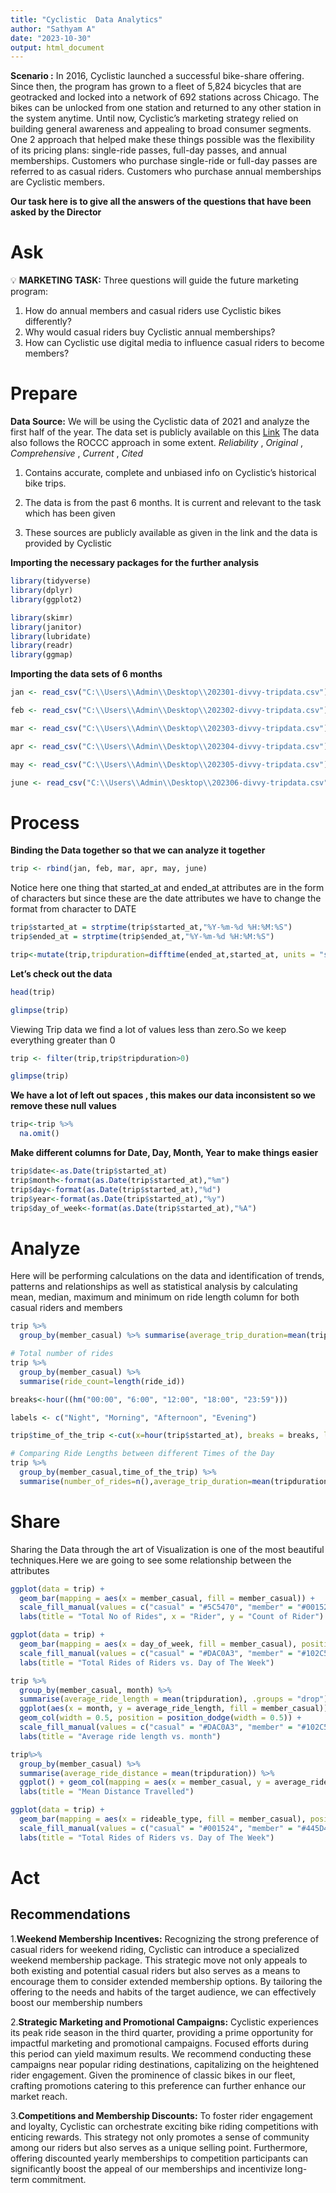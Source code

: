 ---
title: "Cyclistic  Data Analytics"
author: "Sathyam A"
date: "2023-10-30"
output: html_document
---

**Scenario :**
In 2016, Cyclistic launched a successful bike-share offering. Since then, the program has grown to a fleet of 5,824 bicycles that are
geotracked and locked into a network of 692 stations across Chicago. The bikes can be unlocked from one station and returned to
any other station in the system anytime.
Until now, Cyclistic’s marketing strategy relied on building general awareness and appealing to broad consumer segments. One
2
approach that helped make these things possible was the flexibility of its pricing plans: single-ride passes, full-day passes, and
annual memberships. Customers who purchase single-ride or full-day passes are referred to as casual riders. Customers who
purchase annual memberships are Cyclistic members.

**Our task here is to give all the answers of the questions that have been asked by the Director**

# Ask

💡 **MARKETING TASK:**
Three questions will guide the future marketing program:

1. How do annual members and casual riders use Cyclistic bikes differently?
2. Why would casual riders buy Cyclistic annual memberships?
3. How can Cyclistic use digital media to influence casual riders to become members?


# Prepare
**Data Source:** We will be using the Cyclistic data of 2021 and analyze the first half of the year. The data set is publicly available on this [Link]("https://divvy-tripdata.s3.amazonaws.com/index.html")
The data also follows the ROCCC approach in some extent. *Reliability* , *Original* , *Comprehensive* , *Current* , *Cited*

1. Contains accurate, complete and unbiased info on Cyclistic’s historical bike trips. 

2. The data is from the past 6 months. It is current and relevant to the task which has been given

3. These sources are publicly available as given in the link and the data is provided by Cyclistic


**Importing the necessary packages for the further analysis**
```{r}
library(tidyverse)
library(dplyr)
library(ggplot2)
```

```{r}
library(skimr)
library(janitor)
library(lubridate)
library(readr)
library(ggmap)
```


**Importing the data sets of 6 months**
```{r}
jan <- read_csv("C:\\Users\\Admin\\Desktop\\202301-divvy-tripdata.csv")
```

```{r}
feb <- read_csv("C:\\Users\\Admin\\Desktop\\202302-divvy-tripdata.csv")
```

```{r}
mar <- read_csv("C:\\Users\\Admin\\Desktop\\202303-divvy-tripdata.csv")
```

```{r}
apr <- read_csv("C:\\Users\\Admin\\Desktop\\202304-divvy-tripdata.csv")
```

```{r}
may <- read_csv("C:\\Users\\Admin\\Desktop\\202305-divvy-tripdata.csv")
```

```{r}
june <- read_csv("C:\\Users\\Admin\\Desktop\\202306-divvy-tripdata.csv")
```

# Process
**Binding the Data together so that we can analyze it together**
```{r}
trip <- rbind(jan, feb, mar, apr, may, june)
```

Notice here one thing that started_at and ended_at attributes are in the form of characters but since these are the date attributes we have to change the format from character to DATE

```{r}
trip$started_at = strptime(trip$started_at,"%Y-%m-%d %H:%M:%S")
trip$ended_at = strptime(trip$ended_at,"%Y-%m-%d %H:%M:%S")

```

```{r}
trip<-mutate(trip,tripduration=difftime(ended_at,started_at, units = "secs"))
```

**Let's check out the data**
```{r}
head(trip)
```
```{r}
glimpse(trip)
```

Viewing Trip data we find a lot of values less than zero.So we keep everything greater than 0
```{r}
trip <- filter(trip,trip$tripduration>0)
```

```{r}
glimpse(trip)
```

**We have a lot of left out spaces , this makes our data inconsistent so we remove these null values**
```{r}
trip<-trip %>% 
  na.omit()
```

**Make different columns for Date, Day, Month, Year to make things easier**
```{r}
trip$date<-as.Date(trip$started_at)
trip$month<-format(as.Date(trip$started_at),"%m")
trip$day<-format(as.Date(trip$started_at),"%d")
trip$year<-format(as.Date(trip$started_at),"%y")
trip$day_of_week<-format(as.Date(trip$started_at),"%A")
```


# Analyze
Here will be performing calculations on the data and identification of trends, patterns and relationships as well as statistical analysis by calculating mean, median, maximum and minimum on ride length column for both casual riders and members

```{r}
trip %>% 
  group_by(member_casual) %>% summarise(average_trip_duration=mean(tripduration),median_duration=median(tripduration),max_trip_duration=max(tripduration),min_trip_duration=min(tripduration))
```

```{r}
# Total number of rides
trip %>% 
  group_by(member_casual) %>% 
  summarise(ride_count=length(ride_id))
```

```{r}
breaks<-hour((hm("00:00", "6:00", "12:00", "18:00", "23:59")))

labels <- c("Night", "Morning", "Afternoon", "Evening")
```

```{r}
trip$time_of_the_trip <-cut(x=hour(trip$started_at), breaks = breaks, labels = labels, include.lowest = "true")
```

```{r}
# Comparing Ride Lengths between different Times of the Day
trip %>% 
  group_by(member_casual,time_of_the_trip) %>% 
  summarise(number_of_rides=n(),average_trip_duration=mean(tripduration),.groups = "drop")
```

# Share
Sharing the Data through the art of Visualization is one of the most beautiful techniques.Here we are going to see some relationship between the attributes

```{r}
ggplot(data = trip) + 
  geom_bar(mapping = aes(x = member_casual, fill = member_casual)) +
  scale_fill_manual(values = c("casual" = "#5C5470", "member" = "#001524")) +
  labs(title = "Total No of Rides", x = "Rider", y = "Count of Rider")

```

```{r}
ggplot(data = trip) +
  geom_bar(mapping = aes(x = day_of_week, fill = member_casual), position = "dodge") +
  scale_fill_manual(values = c("casual" = "#DAC0A3", "member" = "#102C57"))+
  labs(title = "Total Rides of Riders vs. Day of The Week")
```

```{r}
trip %>% 
  group_by(member_casual, month) %>%
  summarise(average_ride_length = mean(tripduration), .groups = "drop") %>%
  ggplot(aes(x = month, y = average_ride_length, fill = member_casual)) +
  geom_col(width = 0.5, position = position_dodge(width = 0.5)) +
  scale_fill_manual(values = c("casual" = "#DAC0A3", "member" = "#102C57"))+
  labs(title = "Average ride length vs. month")
```

```{r}
trip%>% 
  group_by(member_casual) %>%
  summarise(average_ride_distance = mean(tripduration)) %>%
  ggplot() + geom_col(mapping = aes(x = member_casual, y = average_ride_distance, fill = member_casual), show.legend = FALSE) + scale_fill_manual(values = c("casual" = "#C1D8C3", "member" = "#6A9689"))+
  labs(title = "Mean Distance Travelled")
```

```{r}
ggplot(data = trip) +
  geom_bar(mapping = aes(x = rideable_type, fill = member_casual), position = "fill") +
  scale_fill_manual(values = c("casual" = "#001524", "member" = "#445D48"))+
  labs(title = "Total Rides of Riders vs. Day of The Week")
```


# Act
## Recommendations

1.**Weekend Membership Incentives:** Recognizing the strong preference of casual riders for weekend riding, Cyclistic can introduce a specialized weekend membership package. This strategic move not only appeals to both existing and potential casual riders but also serves as a means to encourage them to consider extended membership options. By tailoring the offering to the needs and habits of the target audience, we can effectively boost our membership numbers

2.**Strategic Marketing and Promotional Campaigns:** Cyclistic experiences its peak ride season in the third quarter, providing a prime opportunity for impactful marketing and promotional campaigns. Focused efforts during this period can yield maximum results. We recommend conducting these campaigns near popular riding destinations, capitalizing on the heightened rider engagement. Given the prominence of classic bikes in our fleet, crafting promotions catering to this preference can further enhance our market reach.

3.**Competitions and Membership Discounts:** To foster rider engagement and loyalty, Cyclistic can orchestrate exciting bike riding competitions with enticing rewards. This strategy not only promotes a sense of community among our riders but also serves as a unique selling point. Furthermore, offering discounted yearly memberships to competition participants can significantly boost the appeal of our memberships and incentivize long-term commitment.





